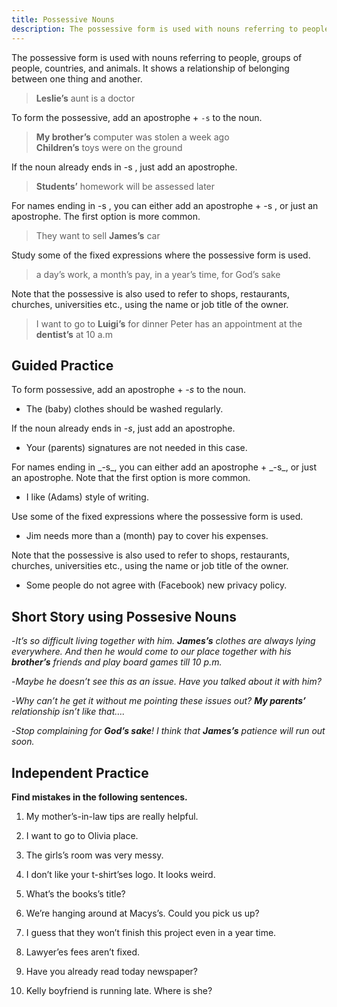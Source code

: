 ```yaml
---
title: Possessive Nouns
description: The possessive form is used with nouns referring to people, groups of people, countries, and animals.
---
```


The possessive form is used with nouns referring to people, groups of people, countries, and animals. It shows a relationship of belonging between one thing and another.

> **Leslie’s** aunt is a doctor

To form the possessive, add an apostrophe + `-s` to the noun.

> **My brother’s** computer was stolen a week ago  
> **Children’s** toys were on the ground

If the noun already ends in -s , just add an apostrophe.

> **Students’** homework will be assessed later

For names ending in -s , you can either add an apostrophe + -s , or just an apostrophe. The first option is more common.

> They want to sell **James’s** car

Study some of the fixed expressions where the possessive form is used.

> a day’s work, a month’s pay, in a year’s time, for God’s sake

Note that the possessive is also used to refer to shops, restaurants, churches, universities etc., using the name or job title of the owner.

> I want to go to **Luigi’s** for dinner
> Peter has an appointment at the **dentist’s** at 10 a.m

## Guided Practice

<Callout type="success">To form possessive, add an apostrophe + _-s_ to the noun.</Callout>

- The (baby) <Blank /> clothes should be washed regularly. <Tooltip content="baby's" />

<Callout type="success">If the noun already ends in _-s_, just add an apostrophe.</Callout>

- Your (parents) <Blank /> signatures are not needed in this case. <Tooltip content="parents'" />

<Callout type="success">
  For names ending in _-s_, you can either add an apostrophe + _-s_, or just an
  apostrophe. Note that the first option is more common.
</Callout>

- I like (Adams) <Blank /> style of writing. <Tooltip content="Adams's"/>

<Callout type="success">Use some of the fixed expressions where the possessive form is used.</Callout>

- Jim needs more than a (month) <Blank /> pay to cover his expenses. <Tooltip content="month's"/>

<Callout type="success">
  Note that the possessive is also used to refer to shops, restaurants, churches,
  universities etc., using the name or job title of the owner.
</Callout>

- Some people do not agree with (Facebook) <Blank /> new privacy policy. <Tooltip content="Facebook's"/>

## Short Story using Possesive Nouns

-_It’s so difficult living together with him. **James’s** clothes are always lying everywhere. And then he would come to our place together with his **brother’s** friends and play board games till 10 p.m._

-_Maybe he doesn’t see this as an issue. Have you talked about it with him?_

-_Why can’t he get it without me pointing these issues out? **My parents’** relationship isn’t like that…._

-_Stop complaining for **God’s sake**! I think that **James’s** patience will run out soon._

## Independent Practice

**Find mistakes in the following sentences.**

1. My mother’s-in-law tips are really helpful. <Tooltip content="mother-in-law's" />

2. I want to go to Olivia place. <Tooltip content="Olivia's" />

3. The girls’s room was very messy. <Tooltip content="The girls'" />

4. I don’t like your t-shirt’ses logo. It looks weird. <Tooltip content="t-shirt's" />

5. What’s the books’s title? <Tooltip content="book's" />

6. We’re hanging around at Macys’s. Could you pick us up? <Tooltip content="Macy's" />

7. I guess that they won’t finish this project even in a year time. <Tooltip content="year's time" />

8. Lawyer’es fees aren’t fixed. <Tooltip content="Lawyer's" />

9. Have you already read today newspaper? <Tooltip content="today's" />

10. Kelly boyfriend is running late. Where is she? <Tooltip content="Kelly's" />
